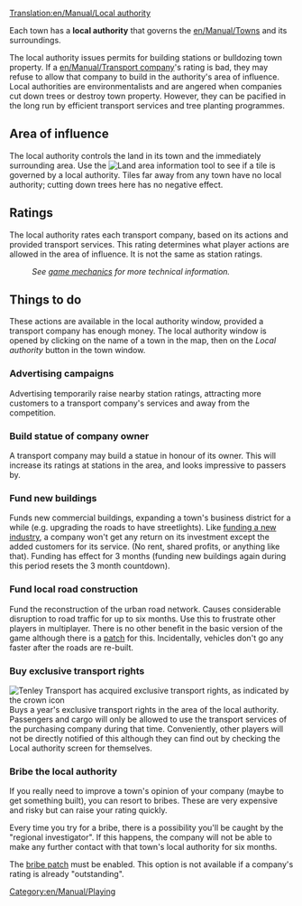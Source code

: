 [[Translation:en/Manual/Local authority]]

Each town has a '''local authority''' that governs the [[en/Manual/Towns]] and its surroundings.  

The local authority issues permits for building stations or bulldozing town property. If a [[en/Manual/Transport company]]'s rating is bad, they may refuse to allow that company to build in the authority's area of influence. Local authorities are environmentalists and are angered when companies cut down trees or destroy town property. However, they can be pacified in the long run by efficient transport services and tree planting programmes.

==Area of influence==
The local authority controls the land in its town and the immediately surrounding area.  Use the [[File:en/Manual/Manual html 51cda05b.png|Land area information]] tool to see if a tile is governed by a local authority.  Tiles far away from any town have no local authority; cutting down trees here has no negative effect.

==Ratings==
The local authority rates each transport company, based on its actions and provided transport services.  This rating determines what player actions are allowed in the area of influence.  It is not the same as station ratings.
:''See [[en/Manual/Game Mechanics/Main Page#local-authority-rating|game mechanics]] for more technical information.''

==Things to do==
These actions are available in the local authority window, provided a transport company has enough money. The local authority window is opened by clicking on the name of a town in the map, then on the ''Local authority'' button in the town window.

===Advertising campaigns===
Advertising temporarily raise nearby station ratings, attracting more customers to a transport company's services and away from the competition.

===Build statue of company owner===
A transport company may build a statue in honour of its owner. This will increase its ratings at stations in the area, and looks impressive to passers by.

===Fund new buildings===
Funds new commercial buildings, expanding a town's business district for a while (e.g. upgrading the roads to have streetlights). Like [[en/Manual/Industries#prospecting-new-industries|funding a new industry]], a company won't get any return on its investment except the added customers for its service. (No rent, shared profits, or anything like that). Funding has effect for 3 months (funding new buildings again during this period resets the 3 month countdown).

===Fund local road construction===
Fund the reconstruction of the urban road network. Causes considerable disruption to road traffic for up to six months. Use this to frustrate other players in multiplayer. There is no other benefit in the basic version of the game although there is a [[en/Archive/Manual/Settings/Remove absurd road-elements during the road construction|patch]] for this. Incidentally, vehicles don't go any faster after the roads are re-built.

===Buy exclusive transport rights===
[[File:en/Manual/Exclusive transport rights.png|frame|right|Tenley Transport has acquired exclusive transport rights, as indicated by the crown icon]]
Buys a year's exclusive transport rights in the area of the local authority. Passengers and cargo will only be allowed to use the transport services of the purchasing company during that time.  Conveniently, other players will not be directly notified of this although they can find out by checking the Local authority screen for themselves.

===Bribe the local authority===
If you really need to improve a town's opinion of your company (maybe to get something built), you can resort to bribes.  These are very expensive and risky but can raise your rating quickly. 

Every time you try for a bribe, there is a possibility you'll be caught by the "regional investigator". If this happens, the company will not be able to make any further contact with that town's local authority for six months. 

The [[en/Archive/Manual/Settings/Bribe authority|bribe patch]] must be enabled. This option is not available if a company's rating is already "outstanding".

[[Category:en/Manual/Playing]]
